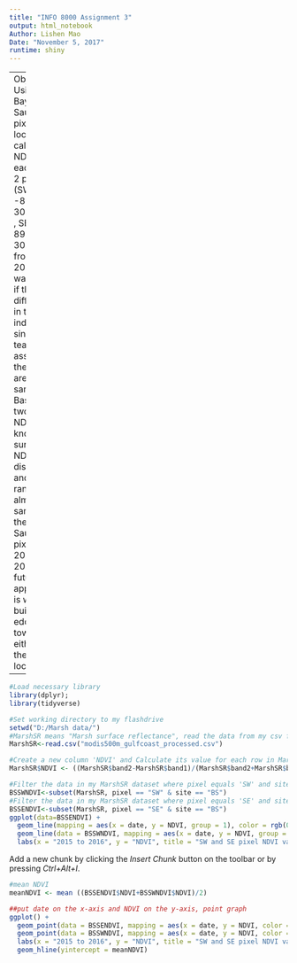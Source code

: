 ---
title: "INFO 8000 Assignment 3"
output: html_notebook
Author: Lishen Mao
Date: "November 5, 2017"
runtime: shiny
---

---
Object: Using the 2 Bayou Sauvage pixel locations to calculate NDVI for each of the 2 pixels (SW -89.78206	30.109375
, SE-89.779652	30.109375) from 2015-2016. I want to see if there is a difference in the indices since our team is assuming the pixels are the same. Based on two plots of NDVI, I know for sure the NDVI distribution and value range is almost the same for the 2 Bayou Sauvage pixel from 2015 to 2016. The future application is we can build an eddy flux tower on eith one of these pixel locations.

---
```{r}
#Load necessary library
library(dplyr);
library(tidyverse)

#Set working directory to my flashdrive
setwd("D:/Marsh data/")
#MarshSR means "Marsh surface reflectance", read the data from my csv file into 'MarshSR'.
MarshSR<-read.csv("modis500m_gulfcoast_processed.csv")

#Create a new column 'NDVI' and Calculate its value for each row in MarshSR dataset.
MarshSR$NDVI <- ((MarshSR$band2-MarshSR$band1)/(MarshSR$band2+MarshSR$band1))

#Filter the data in my MarshSR dataset where pixel equals 'SW' and site equals 'BS', and copy these data to a new variable
BSSWNDVI<-subset(MarshSR, pixel == "SW" & site == "BS")
#Filter the data in my MarshSR dataset where pixel equals 'SE' and site equals 'BS', and copy these data to a new variable
BSSENDVI<-subset(MarshSR, pixel == "SE" & site == "BS")
ggplot(data=BSSENDVI) + 
  geom_line(mapping = aes(x = date, y = NDVI, group = 1), color = rgb(0,0,0, alpha = 0.2))+
  geom_line(data = BSSWNDVI, mapping = aes(x = date, y = NDVI, group = 1), color = rgb(0,0,1, alpha = 0.3)) +
  labs(x = "2015 to 2016", y = "NDVI", title = "SW and SE pixel NDVI value in Bayou Sauvage National wildlife refuge")
```

Add a new chunk by clicking the *Insert Chunk* button on the toolbar or by pressing *Ctrl+Alt+I*.

```{r}
#mean NDVI 
meanNDVI <- mean ((BSSENDVI$NDVI+BSSWNDVI$NDVI)/2)

##put date on the x-axis and NDVI on the y-axis, point graph
ggplot() + 
  geom_point(data = BSSENDVI, mapping = aes(x = date, y = NDVI, color = "SE pixel"))+
  geom_point(data = BSSWNDVI, mapping = aes(x = date, y = NDVI, color = "SW pixel")) +
  labs(x = "2015 to 2016", y = "NDVI", title = "SW and SE pixel NDVI value in Bayou Sauvage National wildlife refuge")+
  geom_hline(yintercept = meanNDVI)

```



